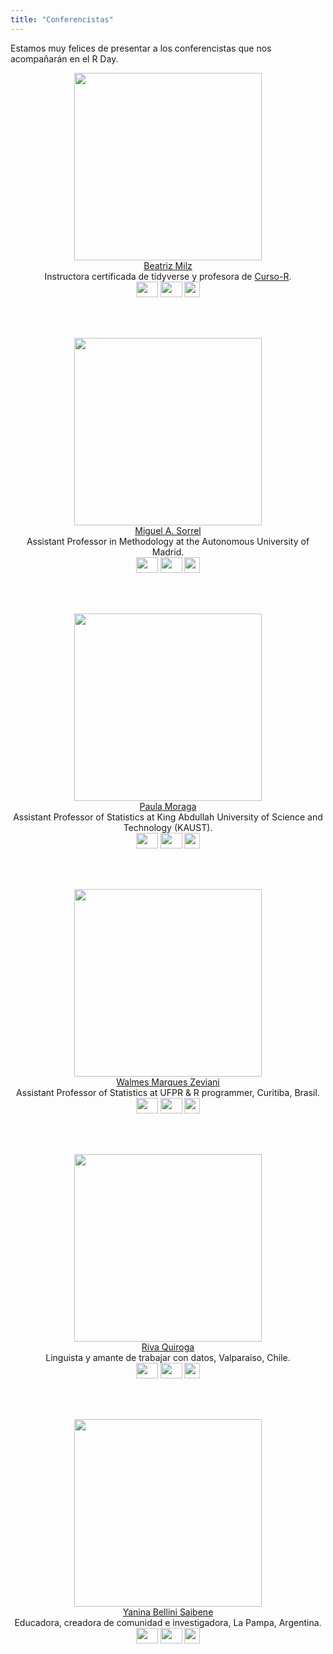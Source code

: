 ```yaml
---
title: "Conferencistas"
---
```


Estamos muy felices de presentar a los conferencistas que nos acompañarán en el R Day.

<center>
<img src="imagenes/fotos_conferencistas/bea_milz.png" width="300" height="300" alt="">  
[Beatriz Milz](https://beamilz.com)  
Instructora certificada de tidyverse y profesora de [Curso-R](https://curso-r.com).  
<a href="https://twitter.com/BeaMilz"><img border="0" src="imagenes/twitter.png" width="35" height="25"></a> <a href="https://beamilz.com"><img border="0" src="imagenes/homepage.png" width="35" height="25"></a> 
<img border="0" src="imagenes/flag_brasil.jpeg" width="25" height="25">
</center>

<br/>
<br/>

<center>
<img src="imagenes/fotos_conferencistas/miguel_sorrel.PNG" width="300" height="300" alt="">  
[Miguel A. Sorrel](https://miguel-sorrel.github.io/personal_site)  
Assistant Professor in Methodology at the Autonomous University of Madrid.  
<a href="https://twitter.com/MigSorrel"><img border="0" src="imagenes/twitter.png" width="35" height="25"></a> <a href="https://miguel-sorrel.github.io/personal_site"><img border="0" src="imagenes/homepage.png" width="35" height="25"></a>
<img border="0" src="imagenes/flag_espana.png" width="25" height="25">
</center>

<br/>
<br/>

<center>
<img src="imagenes/fotos_conferencistas/paula_moraga.PNG" width="300" height="300" alt="">  
[Paula Moraga](https://www.paulamoraga.com/)  
Assistant Professor of Statistics at King Abdullah University of Science and Technology (KAUST).  
<a href="https://twitter.com/Paula_Moraga_"><img border="0" src="imagenes/twitter.png" width="35" height="25"></a> <a href="https://www.paulamoraga.com/"><img border="0" src="imagenes/homepage.png" width="35" height="25"></a>
<img border="0" src="imagenes/flag_arabia.png" width="25" height="25">
</center>

<br/>
<br/>

<center>
<img src="imagenes/fotos_conferencistas/walmes_zeviani.png" width="300" height="300" alt="">  
[Walmes Marques Zeviani](http://leg.ufpr.br/~walmes/home/)  
Assistant Professor of Statistics at UFPR & R programmer, Curitiba, Brasil.  
<a href="https://twitter.com/walmeszeviani"><img border="0" src="imagenes/twitter.png" width="35" height="25"></a> <a href="http://leg.ufpr.br/~walmes/home/"><img border="0" src="imagenes/homepage.png" width="35" height="25"></a>
<img border="0" src="imagenes/flag_brasil.jpeg" width="25" height="25">
</center>

<br/>
<br/>

<center>
<img src="imagenes/fotos_conferencistas/Riva.png" width="300" height="300" alt="">  
[Riva Quiroga](https://rivaquiroga.cl/)  
Linguista y amante de trabajar con datos, Valparaiso, Chile.  
<a href="https://twitter.com/rivaquiroga"><img border="0" src="imagenes/twitter.png" width="35" height="25"></a> <a href="https://rivaquiroga.cl/"><img border="0" src="imagenes/homepage.png" width="35" height="25"></a>
<img border="0" src="imagenes/flag_chile.jpeg" width="25" height="25">
</center>

<br/>
<br/>

<center>
<img src="imagenes/fotos_conferencistas/yanina.png" width="300" height="300" alt="">  
[Yanina Bellini Saibene](https://yabellini.netlify.app/)  
Educadora, creadora de comunidad e investigadora, La Pampa, Argentina.  
<a href="https://twitter.com/yabellini"><img border="0" src="imagenes/twitter.png" width="35" height="25"></a> <a href="https://yabellini.netlify.app/"><img border="0" src="imagenes/homepage.png" width="35" height="25"></a>
<img border="0" src="imagenes/flag_argentina.jpeg" width="25" height="25">
</center>


<br/>
